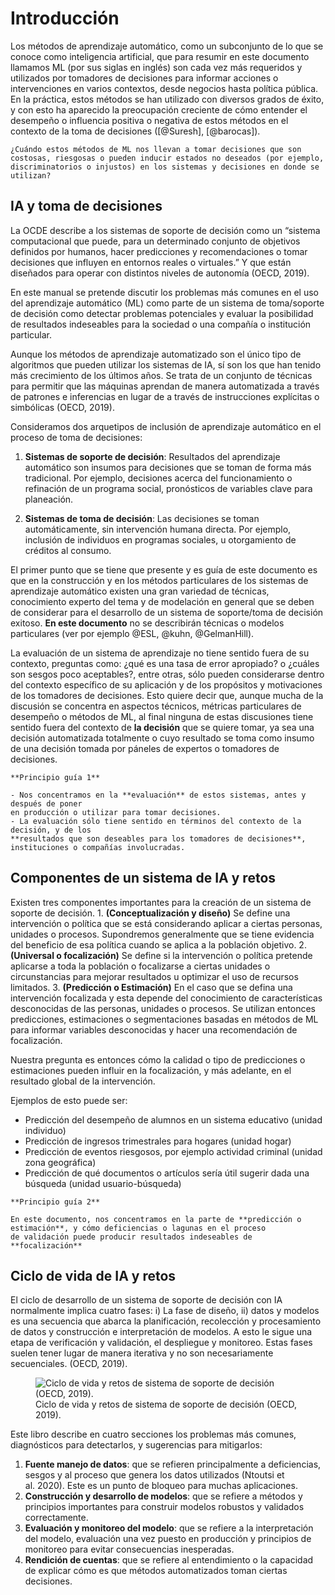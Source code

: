 \mainmatter

# Introducción {#intro}

Los métodos de aprendizaje automático, como un subconjunto de lo que se conoce como inteligencia artificial, que para resumir en este documento llamamos ML (por sus siglas en inglés) son cada vez más requeridos y utilizados por tomadores de decisiones para informar acciones o intervenciones en varios contextos, desde negocios hasta política pública. En la práctica, estos métodos se han utilizado con diversos grados de éxito, y con esto ha aparecido la preocupación creciente de cómo entender el desempeño o influencia positiva o negativa de estos métodos en el contexto de la toma de decisiones ([@Suresh], [@barocas]).


```block2

¿Cuándo estos métodos de ML nos llevan a tomar decisiones que son costosas, riesgosas o pueden inducir estados no deseados (por ejemplo, discriminatorios o injustos) en los sistemas y decisiones en donde se utilizan?

```


## IA y toma de decisiones

La OCDE describe a los sistemas de soporte de decisión como un “sistema computacional que puede, para un determinado conjunto de objetivos definidos por humanos, hacer predicciones y recomendaciones o tomar decisiones que influyen en entornos reales o virtuales.” Y que están diseñados para operar con distintos niveles de autonomía (OECD, 2019).

En este manual se pretende discutir los problemas más comunes en el uso del aprendizaje automático (ML) como parte de un sistema de toma/soporte de decisión como detectar problemas potenciales y evaluar la posibilidad de resultados indeseables para la sociedad o una compañía o institución particular. 

Aunque los métodos de aprendizaje automatizado son el único tipo de algoritmos que pueden utilizar los sistemas de IA, sí son los que han tenido más crecimiento de los últimos años. Se trata de un conjunto de técnicas para permitir que las máquinas aprendan de manera automatizada a través de patrones e inferencias en lugar de a través de instrucciones explícitas o simbólicas (OECD, 2019). 

Consideramos dos arquetipos de inclusión de aprendizaje automático en el proceso 
de toma de decisiones:

1. **Sistemas de soporte de decisión**: Resultados del aprendizaje automático son insumos para decisiones que se toman de forma más tradicional. Por ejemplo, decisiones acerca del funcionamiento o refinación de un programa social, pronósticos de variables clave para planeación.

2. **Sistemas de toma de decisión**: Las decisiones se toman automáticamente, sin intervención humana directa. Por ejemplo, inclusión de individuos en programas sociales, u otorgamiento de créditos al consumo.

El primer punto que se tiene que presente y es guía de este documento es que en la construcción y en los métodos particulares de los sistemas de aprendizaje automático existen una gran variedad de técnicas, conocimiento experto del tema y de modelación en general que se deben de considerar para el desarrollo de un sistema de soporte/toma de decisión exitoso. **En este documento** no se describirán técnicas o modelos particulares  (ver por ejemplo @ESL, @kuhn, @GelmanHill). 

La evaluación de un sistema de aprendizaje no tiene sentido fuera de su contexto, preguntas como: ¿qué es una tasa de error apropiado? o ¿cuáles son sesgos poco aceptables?, entre otras, sólo pueden considerarse dentro del contexto específico de su aplicación y de los propósitos y motivaciones de los tomadores de decisiones. Esto quiere decir que, aunque mucha de la discusión se concentra en aspectos técnicos, métricas particulares de desempeño o métodos de ML, al final ninguna de estas discusiones tiene sentido fuera del contexto de **la decisión** que se quiere tomar, ya sea una decisión automatizada totalmente o cuyo resultado se toma como insumo de una decisión tomada por páneles de expertos o tomadores de decisiones.


```block2
**Principio guía 1**

- Nos concentramos en la **evaluación** de estos sistemas, antes y después de poner 
en producción o utilizar para tomar decisiones.
- La evaluación sólo tiene sentido en términos del contexto de la decisión, y de los
**resultados que son deseables para los tomadores de decisiones**, instituciones o compañías involucradas.

```


## Componentes de un sistema de IA y retos
Existen tres componentes importantes para la creación de un sistema de soporte de decisión. 
1. **(Conceptualización y diseño)** Se define una intervención o política que se está considerando aplicar a ciertas personas, unidades o procesos. Supondremos generalmente que se tiene evidencia del beneficio de esa política cuando se aplica a la población objetivo.
2. **(Universal o focalización)** Se define si la intervención o política pretende aplicarse a toda la población o focalizarse a ciertas unidades o circunstancias para mejorar resultados u optimizar el uso de recursos limitados.
3. **(Predicción o Estimación)** En el caso que se defina una intervención focalizada y esta  depende del conocimiento de características desconocidas de las personas, unidades o procesos. Se utilizan entonces predicciones, estimaciones o segmentaciones basadas en métodos de ML para informar variables desconocidas y hacer una recomendación de focalización.

Nuestra pregunta es entonces cómo la calidad o tipo de predicciones o estimaciones pueden influir en la focalización, y más adelante, en el resultado global de la intervención.

Ejemplos de esto puede ser:

- Predicción del desempeño de alumnos en un sistema educativo (unidad individuo)
- Predicción de ingresos trimestrales para hogares (unidad hogar)
- Predicción de eventos riesgosos, por ejemplo actividad criminal (unidad zona geográfica)
- Predicción de qué documentos o artículos sería útil sugerir dada una búsqueda (unidad
usuario-búsqueda)


```block2
**Principio guía 2**

En este documento, nos concentramos en la parte de **predicción o estimación**, y cómo deficiencias o lagunas en el proceso
de validación puede producir resultados indeseables de **focalización**
```

\pagebreak

## Ciclo de vida de IA y retos
El ciclo de desarrollo de un sistema de soporte de decisión con IA normalmente implica cuatro fases: i) La fase de diseño, ii) datos y modelos es una secuencia que abarca la planificación, recolección y procesamiento de datos y construcción e interpretación de modelos. A esto le sigue una etapa de verificación y validación, el despliegue y monitoreo. Estas fases suelen tener lugar de manera iterativa y no son necesariamente secuenciales. (OECD, 2019).

![Ciclo de vida y retos de sistema de soporte de decisión  (OECD, 2019).
](images/ciclo-vida-retos.png)

Este libro describe en cuatro secciones los problemas más comunes, diagnósticos para detectarlos, y sugerencias para mitigarlos:


1. **Fuente manejo de datos**: que se refieren principalmente a deficiencias, sesgos y al proceso que genera los datos utilizados (Ntoutsi et al. 2020). Este es un punto de bloqueo para muchas aplicaciones.
2. **Construcción y desarrollo de modelos**: que se refiere a métodos y principios importantes para construir modelos robustos y validados correctamente.
3. **Evaluación y monitoreo del modelo**: que se refiere a la interpretación del modelo, evaluación una vez puesto en producción y principios de monitoreo para evitar consecuencias inesperadas.
4. **Rendición de cuentas**: que se refiere al entendimiento o la capacidad de explicar cómo es que métodos automatizados toman ciertas decisiones.


